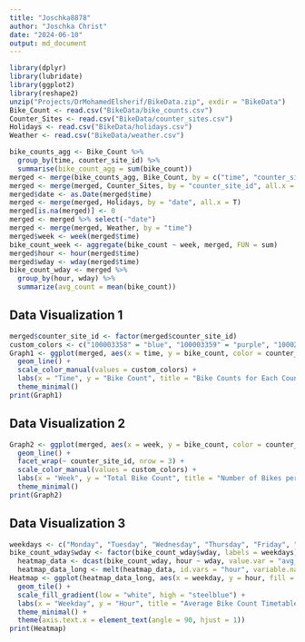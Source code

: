 ```yaml
---
title: "Joschka8878"
author: "Joschka Christ"
date: "2024-06-10"
output: md_document
---
```


```r
library(dplyr)
library(lubridate)
library(ggplot2)
library(reshape2)
unzip("Projects/DrMohamedElsherif/BikeData.zip", exdir = "BikeData")
Bike_Count <- read.csv("BikeData/bike_counts.csv")
Counter_Sites <- read.csv("BikeData/counter_sites.csv")
Holidays <- read.csv("BikeData/holidays.csv")
Weather <- read.csv("BikeData/weather.csv")

bike_counts_agg <- Bike_Count %>%
  group_by(time, counter_site_id) %>%
  summarise(bike_count_agg = sum(bike_count))
merged <- merge(bike_counts_agg, Bike_Count, by = c("time", "counter_site_id"), all.x = T)
merged <- merge(merged, Counter_Sites, by = "counter_site_id", all.x = T)
merged$date <- as.Date(merged$time)
merged <- merge(merged, Holidays, by = "date", all.x = T)
merged[is.na(merged)] <- 0
merged <- merged %>% select(-"date")
merged <- merge(merged, Weather, by = "time")
merged$week <- week(merged$time)
bike_count_week <- aggregate(bike_count ~ week, merged, FUN = sum)
merged$hour <- hour(merged$time)
merged$wday <- wday(merged$time)
bike_count_wday <- merged %>% 
  group_by(hour, wday) %>%
  summarize(avg_count = mean(bike_count))
```

## Data Visualization 1

```r
merged$counter_site_id <- factor(merged$counter_site_id)
custom_colors <- c("100003358" = "blue", "100003359" = "purple", "100026408" = "red")
Graph1 <- ggplot(merged, aes(x = time, y = bike_count, color = counter_site_id)) +
  geom_line() +
  scale_color_manual(values = custom_colors) +
  labs(x = "Time", y = "Bike Count", title = "Bike Counts for Each Counter Site over Time") +
  theme_minimal()
print(Graph1)
```

## Data Visualization 2

```r
Graph2 <- ggplot(merged, aes(x = week, y = bike_count, color = counter_site_id)) +
  geom_line() +
  facet_wrap(~ counter_site_id, nrow = 3) +
  scale_color_manual(values = custom_colors) +
  labs(x = "Week", y = "Total Bike Count", title = "Number of Bikes per Week for Each Counter Site") +
  theme_minimal()
print(Graph2)
```

## Data Visualization 3

```r
weekdays <- c("Monday", "Tuesday", "Wednesday", "Thursday", "Friday", "Saturday", "Sunday")
bike_count_wday$wday <- factor(bike_count_wday$wday, labels = weekdays)
  heatmap_data <- dcast(bike_count_wday, hour ~ wday, value.var = "avg_count")
  heatmap_data_long <- melt(heatmap_data, id.vars = "hour", variable.name = "weekday", value.name = "average_bike_count")
Heatmap <- ggplot(heatmap_data_long, aes(x = weekday, y = hour, fill = average_bike_count)) +
  geom_tile() +
  scale_fill_gradient(low = "white", high = "steelblue") +
  labs(x = "Weekday", y = "Hour", title = "Average Bike Count Timetable Heatmap") +
  theme_minimal() +
  theme(axis.text.x = element_text(angle = 90, hjust = 1))
print(Heatmap)

```
